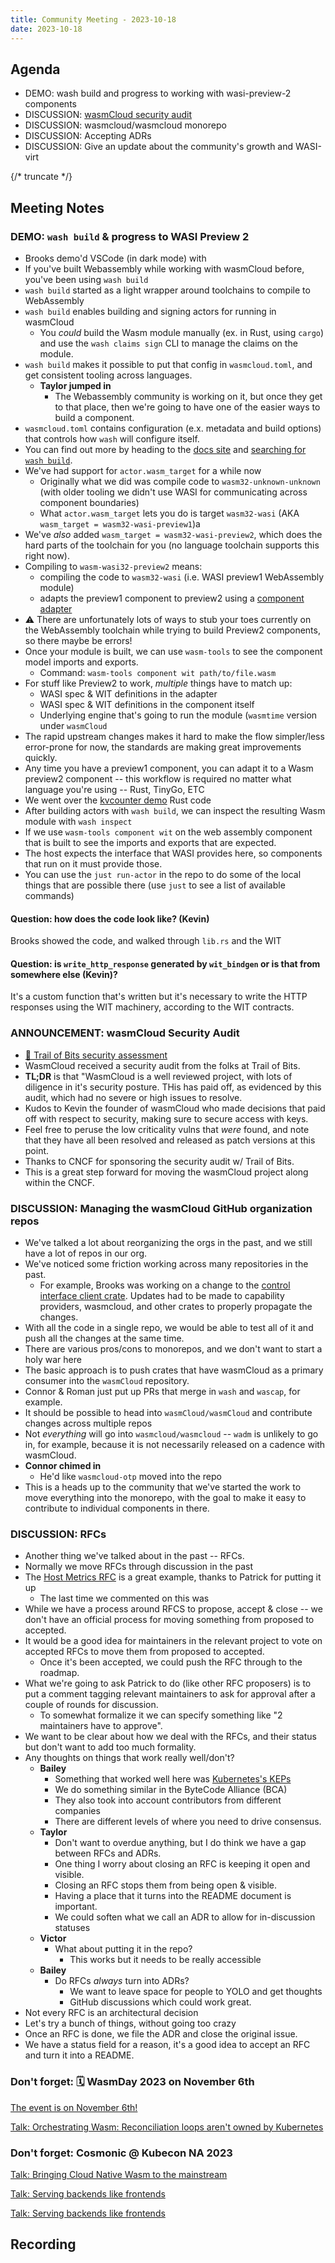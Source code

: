 ```yaml
---
title: Community Meeting - 2023-10-18
date: 2023-10-18
---
```


## Agenda

- DEMO: wash build and progress to working with wasi-preview-2 components
- DISCUSSION: [wasmCloud security audit](https://ostif.org/ostif-has-completed-a-security-audit-of-wasmcloud/)
- DISCUSSION: wasmcloud/wasmcloud monorepo
- DISCUSSION: Accepting ADRs
- DISCUSSION: Give an update about the community's growth and WASI-virt

{/* truncate */}

## Meeting Notes

### DEMO: `wash build` & progress to WASI Preview 2

- Brooks demo'd VSCode (in dark mode) with
- If you've built Webassembly while working with wasmCloud before, you've been using `wash build`
- `wash build` started as a light wrapper around toolchains to compile to WebAssembly
- `wash build` enables building and signing actors for running in wasmCloud
  - You _could_ build the Wasm module manually (ex. in Rust, using `cargo`) and use the `wash claims sign` CLI to manage the claims on the module.
- `wash build` makes it possible to put that config in `wasmcloud.toml`, and get consistent tooling across languages.
  - **Taylor jumped in**
    - The Webassembly community is working on it, but once they get to that place, then we're going to have one of the easier ways to build a component.
- `wasmcloud.toml` contains configuration (e.x. metadata and build options) that controls how `wash` will configure itself.
- You can find out more by heading to the [docs site][wasmcloud-docs] and [searching for `wash build`][wash-build-config].
- We've had support for `actor.wasm_target` for a while now
  - Originally what we did was compile code to `wasm32-unknown-unknown` (with older tooling we didn't use WASI for communicating across component boundaries)
  - What `actor.wasm_target` lets you do is target `wasm32-wasi` (AKA `wasm_target = wasm32-wasi-preview1`)a
- We've _also_ added `wasm_target = wasm32-wasi-preview2`, which does the hard parts of the toolchain for you (no language toolchain supports this right now).
- Compiling to `wasm-wasi32-preview2` means:
  - compiling the code to `wasm32-wasi` (i.e. WASI preview1 WebAssembly module)
  - adapts the preview1 component to preview2 using a [component adapter][wasmtime-component-adapter]
- ⚠ There are unfortunately lots of ways to stub your toes currently on the WebAssembly toolchain while trying to build Preview2 components, so there maybe be errors!
- Once your module is built, we can use `wasm-tools` to see the component model imports and exports.
  - Command: `wasm-tools component wit path/to/file.wasm`
- For stuff like Preview2 to work, _multiple_ things have to match up:
  - WASI spec & WIT definitions in the adapter
  - WASI spec & WIT definitions in the component itself
  - Underlying engine that's going to run the module (`wasmtime` version under `wasmCloud`
- The rapid upstream changes makes it hard to make the flow simpler/less error-prone for now, the standards are making great improvements quickly.
- Any time you have a preview1 component, you can adapt it to a Wasm preview2 component -- this workflow is required no matter what language you're using -- Rust, TinyGo, ETC
- We went over the [kvcounter demo](https://github.com/wasmCloud/examples/tree/main/actor/kvcounter-wasmcon2023) Rust code
- After building actors with `wash build`, we can inspect the resulting Wasm module with `wash inspect`
- If we use `wasm-tools component wit` on the web assembly component that is built to see the imports and exports that are expected.
- The host expects the interface that WASI provides here, so components that run on it must provide those.
- You can use the `just run-actor` in the repo to do some of the local things that are possible there (use `just` to see a list of available commands)

#### Question: how does the code look like? (Kevin)

Brooks showed the code, and walked through `lib.rs` and the WIT

#### Question: is `write_http_response` generated by `wit_bindgen` or is that from somewhere else (Kevin)?

It's a custom function that's written but it's necessary to write the HTTP responses using the WIT machinery, according to the WIT contracts.

[wasmcloud-docs]: https://wasmcloud.com/docs/intro
[wash-build-config]: https://wasmcloud.com/docs/fundamentals/workflow/config#wash-build
[wasmtime-component-adapter]: https://github.com/bytecodealliance/wasmtime/tree/main/crates/wasi-preview1-component-adapter
[just]: https://github.com/casey/just

### ANNOUNCEMENT: wasmCloud Security Audit

- [📖 Trail of Bits security assessment](https://ostif.org/wp-content/uploads/2023/10/wasmcloud-audit-ostif-trail-of-bits-final.pdf)
- WasmCloud received a security audit from the folks at Trail of Bits.
- **TL;DR** is that "WasmCloud is a well reviewed project, with lots of diligence in it's security posture. THis has paid off, as evidenced by this audit, which had no severe or high issues to resolve.
- Kudos to Kevin the founder of wasmCloud who made decisions that paid off with respect to security, making sure to secure access with keys.
- Feel free to peruse the low criticality vulns that _were_ found, and note that they have all been resolved and released as patch versions at this point.
- Thanks to CNCF for sponsoring the security audit w/ Trail of Bits.
- This is a great step forward for moving the wasmCloud project along within the CNCF.

### DISCUSSION: Managing the wasmCloud GitHub organization repos

- We've talked a lot about reorganizing the orgs in the past, and we still have a lot of repos in our org.
- We've noticed some friction working across many repositories in the past.
  - For example, Brooks was working on a change to the [control interface client crate](https://github.com/wasmCloud/control-interface-client). Updates had to be made to capability providers, wasmcloud, and other crates to properly propagate the changes.
- With all the code in a single repo, we would be able to test all of it and push all the changes at the same time.
- There are various pros/cons to monorepos, and we don't want to start a holy war here
- The basic approach is to push crates that have wasmCloud as a primary consumer into the `wasmCloud` repository.
- Connor & Roman just put up PRs that merge in `wash` and `wascap`, for example.
- It should be possible to head into `wasmCloud/wasmCloud` and contribute changes across multiple repos
- Not _everything_ will go into `wasmcloud/wasmcloud` -- `wadm` is unlikely to go in, for example, because it is not necessarily released on a cadence with wasmCloud.
- **Connor chimed in**
  - He'd like `wasmcloud-otp` moved into the repo
- This is a heads up to the community that we've started the work to move everything into the monorepo, with the goal to make it easy to contribute to individual components in there.

### DISCUSSION: RFCs

- Another thing we've talked about in the past -- RFCs.
- Normally we move RFCs through discussion in the past
- The [Host Metrics RFC](https://github.com/wasmCloud/wasmCloud/issues/664) is a great example, thanks to Patrick for putting it up
  - The last time we commented on this was
- While we have a process around RFCS to propose, accept & close -- we don't have an official process for moving something from proposed to accepted.
- It would be a good idea for maintainers in the relevant project to vote on accepted RFCs to move them from proposed to accepted.
  - Once it's been accepted, we could push the RFC through to the roadmap.
- What we're going to ask Patrick to do (like other RFC proposers) is to put a comment tagging relevant maintainers to ask for approval after a couple of rounds for discussion.
  - To somewhat formalize it we can specify something like "2 maintainers have to approve".
- We want to be clear about how we deal with the RFCs, and their status but don't want to add too much formality.
- Any thoughts on things that work really well/don't?
  - **Bailey**
    - Something that worked well here was [Kubernetes's KEPs](https://github.com/kubernetes/enhancements/blob/master/keps/sig-architecture/0000-kep-process/README.md)
    - We do something similar in the ByteCode Alliance (BCA)
    - They also took into account contributors from different companies
    - There are different levels of where you need to drive consensus.
  - **Taylor**
    - Don't want to overdue anything, but I do think we have a gap between RFCs and ADRs.
    - One thing I worry about closing an RFC is keeping it open and visible.
    - Closing an RFC stops them from being open & visible.
    - Having a place that it turns into the README document is important.
    - We could soften what we call an ADR to allow for in-discussion statuses
  - **Victor**
    - What about putting it in the repo?
      - This works but it needs to be really accessible
  - **Bailey**
    - Do RFCs _always_ turn into ADRs?
      - We want to leave space for people to YOLO and get thoughts
      - GitHub discussions which could work great.
- Not every RFC is an architectural decision
- Let's try a bunch of things, without going too crazy
- Once an RFC is done, we file the ADR and close the original issue.
- We have a status field for a reason, it's a good idea to accept an RFC and turn it into a README.

### Don't forget: 🗓 WasmDay 2023 on November 6th

[The event is on November 6th!](https://events.linuxfoundation.org/kubecon-cloudnativecon-north-america/co-located-events/cloud-native-wasm-day/)

[Talk: Orchestrating Wasm: Reconciliation loops aren't owned by Kubernetes](https://events.linuxfoundation.org/kubecon-cloudnativecon-north-america/co-located-events/cncf-hosted-co-located-schedule/)

### Don't forget: Cosmonic @ Kubecon NA 2023

[Talk: Bringing Cloud Native Wasm to the mainstream](https://kccncna2023.sched.com/event/1RQZf/bringing-cloud-native-wasm-to-the-mainstream-with-wasm-working-group-shivay-lamba-meilisearch-kevin-hoffman-cosmonic?iframe=no&w=100%&sidebar=yes&bg=no)

[Talk: Serving backends like frontends](https://kccncna2023.sched.com/event/1R2r8/delivering-backends-like-frontends-with-webassembly-brooks-townsend-cosmonic?iframe=no&w=100%&sidebar=yes&bg=no)

[Talk: Serving backends like frontends](https://kccncna2023.sched.com/event/1R2r8/delivering-backends-like-frontends-with-webassembly-brooks-townsend-cosmonic?iframe=no&w=100%&sidebar=yes&bg=no)

## Recording

<YouTube url="https://www.youtube.com/watch?v=qaqkbAXfKIA" />
